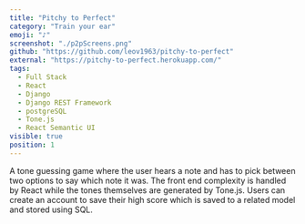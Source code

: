 ```yaml
---
title: "Pitchy to Perfect"
category: "Train your ear"
emoji: "♪"
screenshot: "./p2pScreens.png"
github: "https://github.com/leov1963/pitchy-to-perfect"
external: "https://pitchy-to-perfect.herokuapp.com/"
tags:
  - Full Stack
  - React
  - Django
  - Django REST Framework
  - postgreSQL
  - Tone.js
  - React Semantic UI
visible: true
position: 1
---
```


A tone guessing game where the user hears a note and has to pick between two options to say which note it was. The front end complexity is handled by React while the tones themselves are generated by Tone.js. Users can create an account to save their high score which is saved to a related model and stored using SQL.
